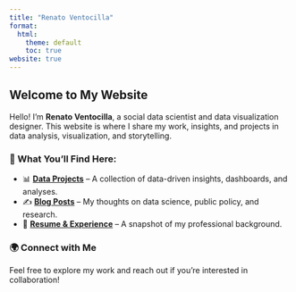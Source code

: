 ```yaml
---
title: "Renato Ventocilla"
format:
  html:
    theme: default
    toc: true
website: true
---
```


## Welcome to My Website

Hello! I'm **Renato Ventocilla**, a social data scientist and data visualization designer. This website is where I share my work, insights, and projects in data analysis, visualization, and storytelling.

### 📂 What You’ll Find Here:
- 📊 **[Data Projects](projects/)** – A collection of data-driven insights, dashboards, and analyses.
- ✍️ **[Blog Posts](blog/)** – My thoughts on data science, public policy, and research.
- 📄 **[Resume & Experience](resume/)** – A snapshot of my professional background.

### 🌍 Connect with Me
Feel free to explore my work and reach out if you're interested in collaboration!